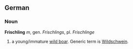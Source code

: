 == German ==
=== Noun ===
'''Frischling''' ''m'', gen. ''Frischlings'', pl. ''Frischlinge''

# a young/immature [[wild boar]]. Generic term is [[Wildschwein]].